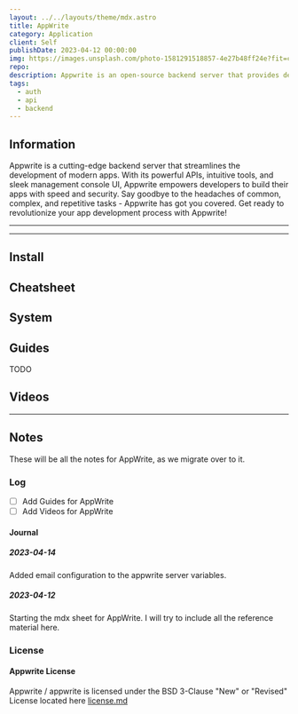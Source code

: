```yaml
---
layout: ../../layouts/theme/mdx.astro
title: AppWrite
category: Application
client: Self
publishDate: 2023-04-12 00:00:00
img: https://images.unsplash.com/photo-1581291518857-4e27b48ff24e?fit=crop&w=1400&h=700&q=75
repo:
description: Appwrite is an open-source backend server that provides developers with core APIs to build applications. It is self-hosted and can run on any operating system. Appwrite aims to simplify backend development for developers.
tags:
  - auth
  - api
  - backend
---
```



## Information

Appwrite is a cutting-edge backend server that streamlines the development of modern apps. 
With its powerful APIs, intuitive tools, and sleek management console UI, Appwrite empowers developers to build their apps with speed and security. 
Say goodbye to the headaches of common, complex, and repetitive tasks - Appwrite has got you covered. 
Get ready to revolutionize your app development process with Appwrite!

---

<N ns="ads" template="mdx2" id="ezoic" />

---

## Install

## Cheatsheet


## System


## Guides

TODO

## Videos

---

## Notes

These will be all the notes for AppWrite, as we migrate over to it.

### Log

- [ ] Add Guides for AppWrite
- [ ] Add Videos for AppWrite

#### Journal

##### 2023-04-14
Added email configuration to the appwrite server variables.

##### 2023-04-12
Starting the mdx sheet for AppWrite. I will try to include all the reference material here.

### License

#### Appwrite License

Appwrite / appwrite is licensed under the BSD 3-Clause "New" or "Revised" License located here [license.md](https://github.com/appwrite/appwrite/blob/master/LICENSE)
